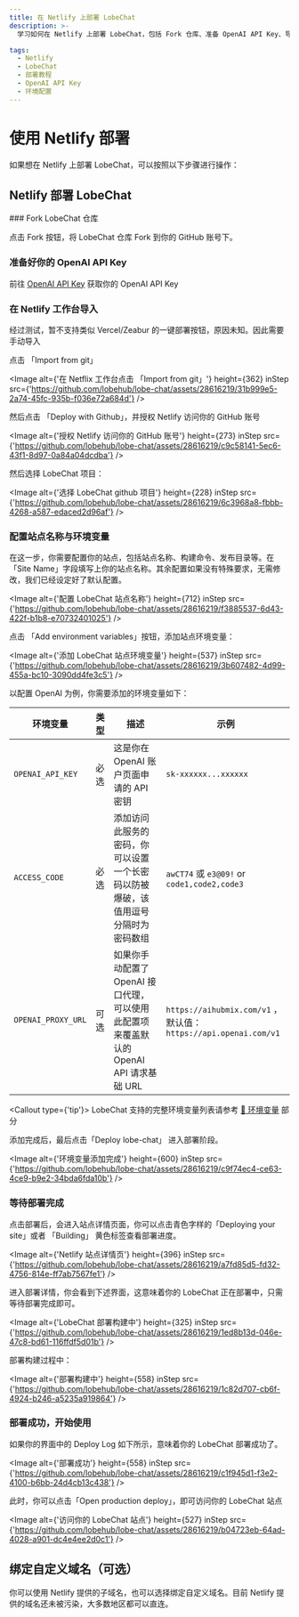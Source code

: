 ```yaml
---
title: 在 Netlify 上部署 LobeChat
description: >-
  学习如何在 Netlify 上部署 LobeChat，包括 Fork 仓库、准备 OpenAI API Key、导入到 Netlify 工作台、配置站点名称与环境变量等步骤。

tags:
  - Netlify
  - LobeChat
  - 部署教程
  - OpenAI API Key
  - 环境配置
---
```


# 使用 Netlify 部署

如果想在 Netlify 上部署 LobeChat，可以按照以下步骤进行操作：

## Netlify 部署 LobeChat

<Steps>
  ### Fork LobeChat 仓库

  点击 Fork 按钮，将 LobeChat 仓库 Fork 到你的 GitHub 账号下。

  ### 准备好你的 OpenAI API Key

  前往 [OpenAI API Key](https://platform.openai.com/account/api-keys) 获取你的 OpenAI API Key

  ### 在 Netlify 工作台导入

  <Callout>经过测试，暂不支持类似 Vercel/Zeabur 的一键部署按钮，原因未知。因此需要手动导入</Callout>

  点击 「Import from git」

  <Image alt={'在 Netflix 工作台点击 「Import from git」'} height={362} inStep src={'https://github.com/lobehub/lobe-chat/assets/28616219/31b999e5-2a74-45fc-935b-f036e72a684d'} />

  然后点击 「Deploy with Github」，并授权 Netlify 访问你的 GitHub 账号

  <Image alt={'授权 Netlify 访问你的 GitHub 账号'} height={273} inStep src={'https://github.com/lobehub/lobe-chat/assets/28616219/c9c58141-5ec6-43f1-8d97-0a84a04dcdba'} />

  然后选择 LobeChat 项目：

  <Image alt={'选择 LobeChat github 项目'} height={228} inStep src={'https://github.com/lobehub/lobe-chat/assets/28616219/6c3968a8-fbbb-4268-a587-edaced2d96af'} />

  ### 配置站点名称与环境变量

  在这一步，你需要配置你的站点，包括站点名称、构建命令、发布目录等。在「Site Name」字段填写上你的站点名称。其余配置如果没有特殊要求，无需修改，我们已经设定好了默认配置。

  <Image alt={'配置 LobeChat 站点名称'} height={712} inStep src={'https://github.com/lobehub/lobe-chat/assets/28616219/f3885537-6d43-422f-b1b8-e70732401025'} />

  点击 「Add environment variables」按钮，添加站点环境变量：

  <Image alt={'添加 LobeChat 站点环境变量'} height={537} inStep src={'https://github.com/lobehub/lobe-chat/assets/28616219/3b607482-4d99-455a-bc10-3090dd4fe3c5'} />

  以配置 OpenAI 为例，你需要添加的环境变量如下：

  | 环境变量               | 类型 | 描述                                                      | 示例                                                         |
  | ------------------ | -- | ------------------------------------------------------- | ---------------------------------------------------------- |
  | `OPENAI_API_KEY`   | 必选 | 这是你在 OpenAI 账户页面申请的 API 密钥                              | `sk-xxxxxx...xxxxxx`                                       |
  | `ACCESS_CODE`      | 必选 | 添加访问此服务的密码，你可以设置一个长密码以防被爆破，该值用逗号分隔时为密码数组                | `awCT74` 或 `e3@09!` or `code1,code2,code3`                 |
  | `OPENAI_PROXY_URL` | 可选 | 如果你手动配置了 OpenAI 接口代理，可以使用此配置项来覆盖默认的 OpenAI API 请求基础 URL | `https://aihubmix.com/v1` ，默认值：`https://api.openai.com/v1` |

  <Callout type={'tip'}>
    LobeChat 支持的完整环境变量列表请参考 [📘 环境变量](/zh/docs/self-hosting/environment-variables)
    部分
  </Callout>

  添加完成后，最后点击「Deploy lobe-chat」 进入部署阶段。

  <Image alt={'环境变量添加完成'} height={600} inStep src={'https://github.com/lobehub/lobe-chat/assets/28616219/c9f74ec4-ce63-4ce9-b9e2-34bda6fda10b'} />

  ### 等待部署完成

  点击部署后，会进入站点详情页面，你可以点击青色字样的「Deploying your site」或者 「Building」 黄色标签查看部署进度。

  <Image alt={'Netlify 站点详情页'} height={396} inStep src={'https://github.com/lobehub/lobe-chat/assets/28616219/a7fd85d5-fd32-4756-814e-ff7ab7567fe1'} />

  进入部署详情，你会看到下述界面，这意味着你的 LobeChat 正在部署中，只需等待部署完成即可。

  <Image alt={'LobeChat 部署构建中'} height={325} inStep src={'https://github.com/lobehub/lobe-chat/assets/28616219/1ed8b13d-046e-47c8-bd61-116ffdf5d01b'} />

  部署构建过程中：

  <Image alt={'部署构建中'} height={558} inStep src={'https://github.com/lobehub/lobe-chat/assets/28616219/1c82d707-cb6f-4924-b246-a5235a919864'} />

  ### 部署成功，开始使用

  如果你的界面中的 Deploy Log 如下所示，意味着你的 LobeChat 部署成功了。

  <Image alt={'部署成功'} height={558} inStep src={'https://github.com/lobehub/lobe-chat/assets/28616219/c1f945d1-f3e2-4100-b6bb-24d4cb13c438'} />

  此时，你可以点击「Open production deploy」，即可访问你的 LobeChat 站点

  <Image alt={'访问你的 LobeChat 站点'} height={527} inStep src={'https://github.com/lobehub/lobe-chat/assets/28616219/b04723eb-64ad-4028-a901-dc4e4ee2d0c1'} />
</Steps>

## 绑定自定义域名（可选）

你可以使用 Netlify 提供的子域名，也可以选择绑定自定义域名。目前 Netlify 提供的域名还未被污染，大多数地区都可以直连。
